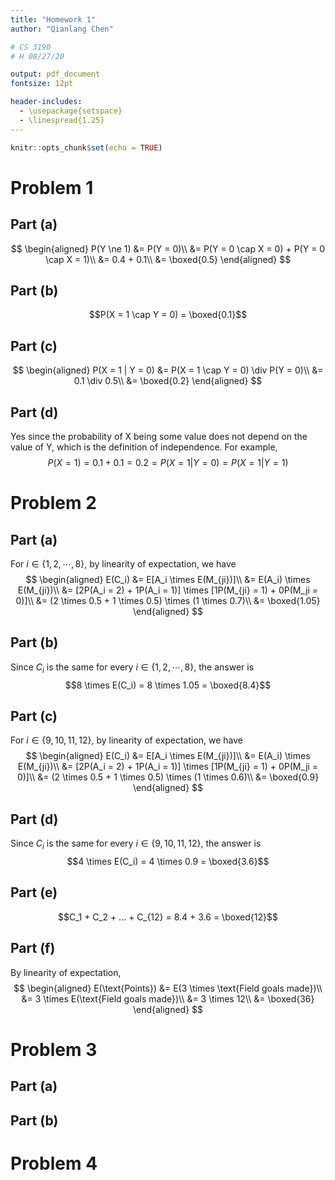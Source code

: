 ```yaml
---
title: "Homework 1"
author: "Qianlang Chen"

# CS 3190
# H 08/27/20

output: pdf_document
fontsize: 12pt

header-includes:
  - \usepackage{setspace}
  - \linespread{1.25}
---
```


```r
knitr::opts_chunk$set(echo = TRUE)
```

# Problem 1

## Part (a)

$$
\begin{aligned}
  P(Y \ne 1) &= P(Y = 0)\\
             &= P(Y = 0 \cap X = 0) + P(Y = 0 \cap X = 1)\\
             &= 0.4 + 0.1\\
             &= \boxed{0.5}
\end{aligned}
$$

## Part (b)

$$P(X = 1 \cap Y = 0) = \boxed{0.1}$$

## Part (c)

$$
\begin{aligned}
  P(X = 1 | Y = 0) &= P(X = 1 \cap Y = 0) \div P(Y = 0)\\
                   &= 0.1 \div 0.5\\
                   &= \boxed{0.2}
\end{aligned}
$$

## Part (d)

Yes since the probability of X being some value does not depend on the value of Y, which is the definition of independence. For example,
$$P(X = 1) = 0.1 + 0.1 = 0.2 = P(X = 1 | Y = 0) = P(X = 1 | Y = 1)$$

\pagebreak
# Problem 2

## Part (a)

For $i \in \{1, 2, \cdots, 8\}$, by linearity of expectation, we have
$$
\begin{aligned}
  E(C_i) &= E[A_i \times E(M_{ji})]\\
         &= E(A_i) \times E(M_{ji})\\
         &= [2P(A_i = 2) + 1P(A_i = 1)] \times [1P(M_{ji} = 1) + 0P(M_ji = 0)]\\
         &= (2 \times 0.5 + 1 \times 0.5) \times (1 \times 0.7)\\
         &= \boxed{1.05}
\end{aligned}
$$

## Part (b)

Since $C_i$ is the same for every $i \in \{1, 2, \cdots, 8\}$, the answer is
$$8 \times E(C_i) = 8 \times 1.05 = \boxed{8.4}$$

## Part (c)

For $i \in \{9, 10, 11, 12\}$, by linearity of expectation, we have
$$
\begin{aligned}
  E(C_i) &= E[A_i \times E(M_{ji})]\\
         &= E(A_i) \times E(M_{ji})\\
         &= [2P(A_i = 2) + 1P(A_i = 1)] \times [1P(M_{ji} = 1) + 0P(M_ji = 0)]\\
         &= (2 \times 0.5 + 1 \times 0.5) \times (1 \times 0.6)\\
         &= \boxed{0.9}
\end{aligned}
$$

## Part (d)

Since $C_i$ is the same for every $i \in \{9, 10, 11, 12\}$, the answer is
$$4 \times E(C_i) = 4 \times 0.9 = \boxed{3.6}$$

## Part (e)

$$C_1 + C_2 + ... + C_{12} = 8.4 + 3.6 = \boxed{12}$$

## Part (f)

By linearity of expectation,
$$
\begin{aligned}
  E(\text{Points}) &= E(3 \times \text{Field goals made})\\
                   &= 3 \times E(\text{Field goals made})\\
                   &= 3 \times 12\\
                   &= \boxed{36}
\end{aligned}
  $$


\pagebreak
# Problem 3

## Part (a)



## Part (b)



\pagebreak
# Problem 4












